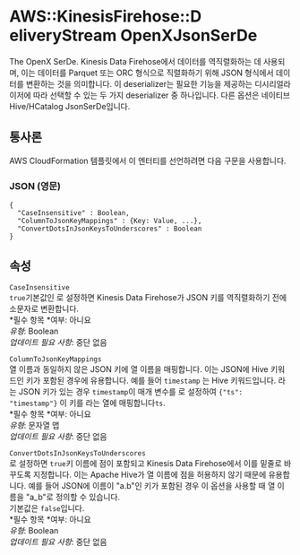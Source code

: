 # AWS::KinesisFirehose::D eliveryStream OpenXJsonSerDe

The OpenX SerDe. Kinesis Data Firehose에서 데이터를 역직렬화하는 데 사용되며, 이는 데이터를 Parquet 또는 ORC 형식으로 직렬화하기 위해 JSON 형식에서 데이터를 변환하는 것을 의미합니다. 이 deserializer는 필요한 기능을 제공하는 디시리얼라이저에 따라 선택할 수 있는 두 가지 deserializer 중 하나입니다. 다른 옵션은 네이티브 Hive/HCatalog JsonSerDe입니다.

## 통사론

AWS CloudFormation 템플릿에서 이 엔터티를 선언하려면 다음 구문을 사용합니다.

### JSON (영문)

```
{
  "CaseInsensitive" : Boolean,
  "ColumnToJsonKeyMappings" : {Key: Value, ...},
  "ConvertDotsInJsonKeysToUnderscores" : Boolean
}
```

## 속성

`CaseInsensitive`  
`true`기본값인 로 설정하면 Kinesis Data Firehose가 JSON 키를 역직렬화하기 전에 소문자로 변환합니다.  
*필수 항목 *여부: 아니요  
_유형_: Boolean  
_업데이트 필요 사항_: 중단 없음

`ColumnToJsonKeyMappings`  
열 이름과 동일하지 않은 JSON 키에 열 이름을 매핑합니다. 이는 JSON에 Hive 키워드인 키가 포함된 경우에 유용합니다. 예를 들어 `timestamp` 는 Hive 키워드입니다. 라는 JSON 키가 있는 경우 `timestamp`이 매개 변수를 로 설정하여 `{"ts": "timestamp"}` 이 키를 라는 열에 매핑합니다`ts`.  
*필수 항목 *여부: 아니요  
_유형_: 문자열 맵  
_업데이트 필요 사항_: 중단 없음

`ConvertDotsInJsonKeysToUnderscores`  
로 설정하면 `true`키 이름에 점이 포함되고 Kinesis Data Firehose에서 이를 밑줄로 바꾸도록 지정합니다. 이는 Apache Hive가 열 이름에 점을 허용하지 않기 때문에 유용합니다. 예를 들어 JSON에 이름이 "a.b"인 키가 포함된 경우 이 옵션을 사용할 때 열 이름을 "a_b"로 정의할 수 있습니다.  
기본값은 `false`입니다.  
*필수 항목 *여부: 아니요  
_유형_: Boolean  
_업데이트 필요 사항_: 중단 없음

